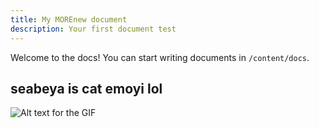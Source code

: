 ```yaml
---
title: My MOREnew document
description: Your first document test
---
```


Welcome to the docs! You can start writing documents in `/content/docs`.

## seabeya is cat emoyi lol

![Alt text for the GIF](/images/cat-black.gif)

<Cards>
  <Card title="Learn more about Next.js" href="https://nextjs.org/docs" />
  <Card title="Learn more about Fumadocs" href="https://fumadocs.vercel.app" />
</Cards>
